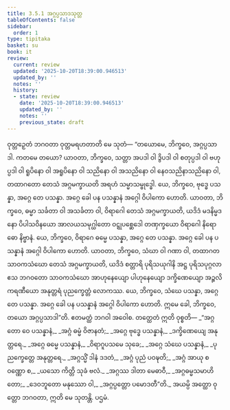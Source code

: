 ```yaml
---
title: 3.5.1 အဂ္ဂပ္ပသာဒသုတ္တ
tableOfContents: false
sidebar:
  order: 1
type: tipitaka
basket: su
book: it
review:
  current: review
  updated: '2025-10-20T18:39:00.946513'
  updated_by: ''
  notes: ''
  history:
  - state: review
    date: '2025-10-20T18:39:00.946513'
    updated_by: ''
    notes: ''
    previous_state: draft
---
```



<DynamicBreadcrumb />


<ReviewStatus review={frontmatter.review} showDetails={true} />

<HypothesisAnnotation frontmatter={frontmatter} />

<Division number="90" book="it" e="ch" v="18" p="254">

<Paragraph number="636" book="it">
ဝုတ္တဉှေတံ ဘဂဝတာ ဝုတ္တမရဟတာတိ မေ သုတံ—
</Paragraph>

<Paragraph number="637" book="it">
“တယောမေ, ဘိက္ခဝေ, အဂ္ဂပ္ပသာဒါ. ကတမေ တယော? ယာဝတာ, ဘိက္ခဝေ, သတ္တာ အပဒါ ဝါ ဒွိပဒါ ဝါ စတုပ္ပဒါ ဝါ ဗဟုပ္ပဒါ ဝါ ရူပိနော ဝါ အရူပိနော ဝါ သညိနော ဝါ အသညိနော ဝါ နေဝသညိနာသညိနော ဝါ, တထာဂတော တေသံ အဂ္ဂမက္ခာယတိ အရဟံ သမ္မာသမ္ဗုဒ္ဓေါ. ယေ, ဘိက္ခဝေ, ဗုဒ္ဓေ ပသန္နာ, အဂ္ဂေ တေ ပသန္နာ. အဂ္ဂေ ခေါ ပန ပသန္နာနံ အဂ္ဂေါ ဝိပါကော ဟောတိ.
</Paragraph>

<Paragraph number="638" book="it">
ယာဝတာ, ဘိက္ခဝေ, ဓမ္မာ သင်္ခတာ ဝါ အသင်္ခတာ ဝါ, ဝိရာဂေါ တေသံ အဂ္ဂမက္ခာယတိ, ယဒိဒံ မဒနိမ္မဒနော ပိပါသဝိနယော အာလယသမုဂ္ဃါတော ဝဋ္ဋုပစ္ဆေဒေါ တဏှက္ခယော ဝိရာဂေါ နိရောဓော နိဗ္ဗာနံ. ယေ, ဘိက္ခဝေ, ဝိရာဂေ ဓမ္မေ ပသန္နာ, အဂ္ဂေ တေ ပသန္နာ. အဂ္ဂေ ခေါ ပန ပသန္နာနံ အဂ္ဂေါ ဝိပါကော ဟောတိ.
</Paragraph>

<Paragraph number="639" book="it">
ယာဝတာ, ဘိက္ခဝေ, သံဃာ ဝါ ဂဏာ ဝါ, တထာဂတသာဝကသံဃော တေသံ အဂ္ဂမက္ခာယတိ, ယဒိဒံ စတ္တာရိ ပုရိသယုဂါနိ အဋ္ဌ ပုရိသပုဂ္ဂလာ ဧသ ဘဂဝတော သာဝကသံဃော အာဟုနေယျော ပါဟုနေယျော ဒက္ခိဏေယျော အဉ္ဇလိကရဏီယော အနုတ္တရံ ပုညက္ခေတ္တံ လောကဿ. ယေ, ဘိက္ခဝေ, သံဃေ ပသန္နာ, အဂ္ဂေ တေ ပသန္နာ. အဂ္ဂေ ခေါ ပန ပသန္နာနံ အဂ္ဂေါ ဝိပါကော ဟောတိ. ဣမေ ခေါ, ဘိက္ခဝေ, တယော အဂ္ဂပ္ပသာဒါ”တိ. ဧတမတ္ထံ ဘဂဝါ အဝေါစ. တတ္ထေတံ ဣတိ ဝုစ္စတိ—
</Paragraph>

<Paragraph number="640" type="verses" book="it">
_“အဂ္ဂတော ဝေ ပသန္နာနံ,_  
_အဂ္ဂံ ဓမ္မံ ဝိဇာနတံ;_  
_အဂ္ဂေ ဗုဒ္ဓေ ပသန္နာနံ,_  
_ဒက္ခိဏေယျေ အနုတ္တရေ._  

</Paragraph>

<Paragraph number="641" type="verses" book="it">
_အဂ္ဂေ ဓမ္မေ ပသန္နာနံ,_  
_ဝိရာဂူပသမေ သုခေ;_  
_အဂ္ဂေ သံဃေ ပသန္နာနံ,_  
_ပုညက္ခေတ္တေ အနုတ္တရေ._  

</Paragraph>

<Paragraph number="642" type="verses" book="it">
_အဂ္ဂသ္မိံ ဒါနံ ဒဒတံ,_  
_အဂ္ဂံ ပုညံ ပဝဍ္ဎတိ;_  
_အဂ္ဂံ အာယု စ ဝဏ္ဏော စ,_  
_ယသော ကိတ္တိ သုခံ ဗလံ._  

</Paragraph>

<Paragraph number="643" type="verses" book="it">
_အဂ္ဂဿ ဒါတာ မေဓာဝီ,_  
_အဂ္ဂဓမ္မသမာဟိတော;_  
_ဒေဝဘူတော မနုဿော ဝါ,_  
_အဂ္ဂပ္ပတ္တော ပမောဒတီ”တိ._  

</Paragraph>

<Paragraph number="644" book="it">
အယမ္ပိ အတ္ထော ဝုတ္တော ဘဂဝတာ, ဣတိ မေ သုတန္တိ.

</Paragraph>
</Division>

<Paragraph number="645" type="center" book="it">
ပဌမံ.
</Paragraph>